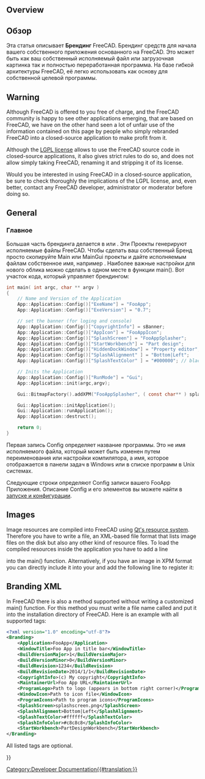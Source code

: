 <languages/>

{{Docnav/ru
|[[Continuous Integration/ru|Continuous Integration]]
|[[Localisation/ru|Localisation]]
}}

{{TOCright}}

==Overview== 

<div class="mw-translate-fuzzy">
==Обзор==
Эта статья описывает '''Брендинг'''  FreeCAD. Брендинг средств для начала вашего собственного приложения основанного на FreeCAD. Это может быть как ваш собственный исполняемый файл или загрузочная картинка так и полностью переработанная программа. На базе гибкой архитектуры FreeCAD, её легко использовать как основу для собственной целевой программы.
</div>

== Warning ==

Although FreeCAD is offered to you free of charge, and the FreeCAD community is happy to see other applications emerging, that are based on FreeCAD, we have on the other hand seen a lot of unfair use of the information contained on this page by people who simply rebranded FreeCAD into a closed-source application to make profit from it.

Although the [[License|LGPL license]] allows to use the FreeCAD source code in closed-source applications, it also gives strict rules to do so, and does not allow simply taking FreeCAD, renaming it and stripping it of its license.

Would you be interested in using FreeCAD in a closed-source application, be sure to check thoroughly the implications of the LGPL license, and, even better, contact any FreeCAD developer, administrator or moderator before doing so. 

== General ==

<div class="mw-translate-fuzzy">
=== Главное ===
Большая часть брендинга делается в {{FileName|MainCmd.cpp}} или {{FileName|MainGui.cpp}}. Эти Проекты генерируют исполняемые файлы FreeCAD. Чтобы сделать ваш собственный Бренд просто скопируйте Main или MainGui проекты и дайте исполняемым файлам собственное имя, например {{FileName|FooApp.exe}}. 
Наиболее важные настройки для нового облика можно сделать в одном месте в функции main(). Вот участок кода, который управляет брендингом:
</div>

<!-- WARNING Do not modify the <syntaxhighligh> tag because of "{}" or pipe characters "|" included in the source code of the macro -->
<syntaxhighlight lang="C">
int main( int argc, char ** argv )
{
    // Name and Version of the Application
    App::Application::Config()["ExeName"] = "FooApp";
    App::Application::Config()["ExeVersion"] = "0.7";

    // set the banner (for loging and console)
    App::Application::Config()["CopyrightInfo"] = sBanner;
    App::Application::Config()["AppIcon"] = "FooAppIcon";
    App::Application::Config()["SplashScreen"] = "FooAppSplasher";
    App::Application::Config()["StartWorkbench"] = "Part design";
    App::Application::Config()["HiddenDockWindow"] = "Property editor";
    App::Application::Config()["SplashAlignment" ] = "Bottom|Left";
    App::Application::Config()["SplashTextColor" ] = "#000000"; // black

    // Inits the Application 
    App::Application::Config()["RunMode"] = "Gui";
    App::Application::init(argc,argv);

    Gui::BitmapFactory().addXPM("FooAppSplasher", ( const char** ) splash_screen);

    Gui::Application::initApplication();
    Gui::Application::runApplication();
    App::Application::destruct();

    return 0;
}
</syntaxhighlight>

Первая запись Config определяет название программы. Это не имя исполняемого файла, который может быть изменен путем переименования или настройки компилятора, а имя, которое отображается в панели задач в Windows или в списке программ в Unix системах.

Следующие строки определяют Config записи вашего FooApp Приложения. Описание Config и его элементов вы можете найти в  [[Start up and Configuration/ru|запуске и конфигурации]].

== Images ==

Image resources are compiled into FreeCAD using [http://qt-project.org/doc/qt-4.8/resources.html Qt's resource system]. Therefore you have to write a {{FileName|.qrc}} file, an XML-based file format that lists image files on the disk but also any other kind of resource files. To load the compiled resources inside the application you have to add a line

{{Code|code=
Q_INIT_RESOURCE(FooApp); 
}}

into the main() function. Alternatively, if you have an image in XPM format you can directly include it into your {{FileName|main.cpp}} and add the following line to register it:

{{Code|code=
Gui::BitmapFactory().addXPM("FooAppSplasher", ( const char** ) splash_screen);
}}

== Branding XML ==

In FreeCAD there is also a method supported without writing a customized main() function. For this method you must write a file name called {{FileName|branding.xml}} and put it into the installation directory of FreeCAD. Here is an example with all supported tags:

<!-- WARNING Do not modify the <syntaxhighligh> tag because of "{}" or pipe characters "|" included in the source code of the macro -->
<syntaxhighlight lang="XML">
<?xml version="1.0" encoding="utf-8"?>
<Branding>
    <Application>FooApp</Application>
    <WindowTitle>Foo App in title bar</WindowTitle>
    <BuildVersionMajor>1</BuildVersionMajor>
    <BuildVersionMinor>0</BuildVersionMinor>
    <BuildRevision>1234</BuildRevision>
    <BuildRevisionDate>2014/1/1</BuildRevisionDate>
    <CopyrightInfo>(c) My copyright</CopyrightInfo>
    <MaintainerUrl>Foo App URL</MaintainerUrl>
    <ProgramLogo>Path to logo (appears in bottom right corner)</ProgramLogo>
    <WindowIcon>Path to icon file</WindowIcon>
    <ProgramIcons>Path to program icons</ProgramIcons>
    <SplashScreen>splashscreen.png</SplashScreen>
    <SplashAlignment>Bottom|Left</SplashAlignment>
    <SplashTextColor>#ffffff</SplashTextColor>
    <SplashInfoColor>#c8c8c8</SplashInfoColor>
    <StartWorkbench>PartDesignWorkbench</StartWorkbench>
</Branding>
</syntaxhighlight>

All listed tags are optional.


<div class="mw-translate-fuzzy">
{{Docnav/ru
|[[Continuous Integration/ru|Continuous Integration]]
|[[Localisation/ru|Localisation]]
}}
</div>

{{Userdocnavi{{#translation:}}}}
[[Category:Developer Documentation{{#translation:}}]]